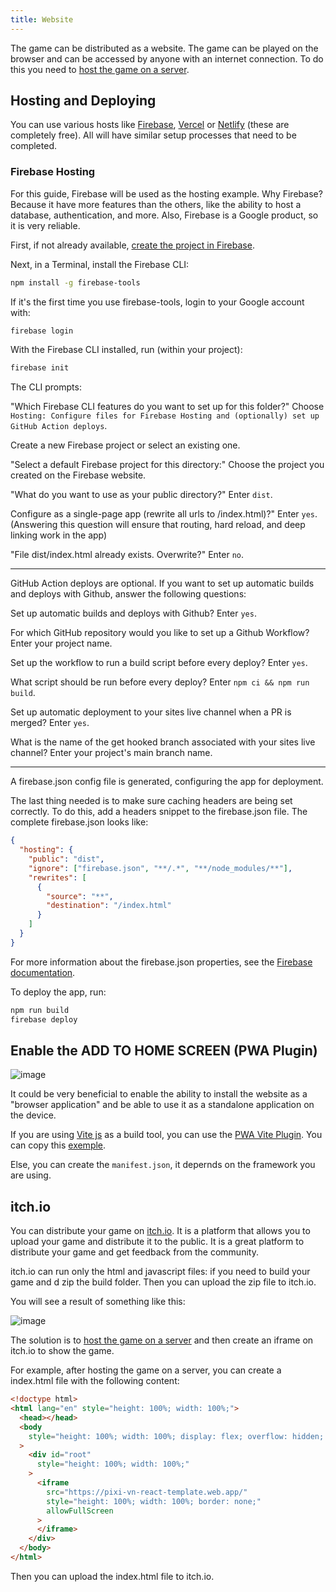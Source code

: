 ```yaml
---
title: Website
---
```


The game can be distributed as a website. The game can be played on the browser and can be accessed by anyone with an internet connection. To do this you need to [host the game on a server](#hosting-and-deploying).

## Hosting and Deploying

You can use various hosts like [Firebase](https://firebase.google.com/), [Vercel](https://vercel.com/) or [Netlify](https://www.netlify.com/) (these are completely free). All will have similar setup processes that need to be completed.

### Firebase Hosting

For this guide, Firebase will be used as the hosting example. Why Firebase? Because it have more features than the others, like the ability to host a database, authentication, and more. Also, Firebase is a Google product, so it is very reliable.

First, if not already available, [create the project in Firebase](https://console.firebase.google.com/).

Next, in a Terminal, install the Firebase CLI:

```bash
npm install -g firebase-tools
```

If it's the first time you use firebase-tools, login to your Google account with:

```bash
firebase login
```

With the Firebase CLI installed, run (within your project):

```bash
firebase init
```

The CLI prompts:

"Which Firebase CLI features do you want to set up for this folder?" Choose `Hosting: Configure files for Firebase Hosting and (optionally) set up GitHub Action deploys`.

Create a new Firebase project or select an existing one.

"Select a default Firebase project for this directory:" Choose the project you created on the Firebase website.

"What do you want to use as your public directory?" Enter `dist`.

Configure as a single-page app (rewrite all urls to /index.html)?" Enter `yes`. (Answering this question will ensure that routing, hard reload, and deep linking work in the app)

"File dist/index.html already exists. Overwrite?" Enter `no`.

---

GitHub Action deploys are optional. If you want to set up automatic builds and deploys with Github, answer the following questions:

Set up automatic builds and deploys with Github? Enter `yes`.

For which GitHub repository would you like to set up a Github Workflow? Enter your project name.

Set up the workflow to run a build script before every deploy? Enter `yes`.

What script should be run before every deploy? Enter `npm ci && npm run build`.

Set up automatic deployment to your sites live channel when a PR is merged? Enter `yes`.

What is the name of the get hooked branch associated with your sites live channel? Enter your project's main branch name.

---

A firebase.json config file is generated, configuring the app for deployment.

The last thing needed is to make sure caching headers are being set correctly. To do this, add a headers snippet to the firebase.json file. The complete firebase.json looks like:

```json title="firebase.json"
{
  "hosting": {
    "public": "dist",
    "ignore": ["firebase.json", "**/.*", "**/node_modules/**"],
    "rewrites": [
      {
        "source": "**",
        "destination": "/index.html"
      }
    ]
  }
}
```

For more information about the firebase.json properties, see the [Firebase documentation](https://firebase.google.com/docs/hosting/full-config#section-firebase-json).

To deploy the app, run:

```bash
npm run build
firebase deploy
```

## Enable the ADD TO HOME SCREEN (PWA Plugin)

![image](https://github.com/user-attachments/assets/7afa46f0-347f-4d61-846c-b71ba39f0105)

It could be very beneficial to enable the ability to install the website as a "browser application" and be able to use it as a standalone application on the device.

If you are using [Vite js](https://vitejs.dev/) as a build tool, you can use the [PWA Vite Plugin](https://vite-pwa-org.netlify.app/). You can copy this [exemple](https://vite-pwa-org.netlify.app/guide/pwa-minimal-requirements.html#web-app-manifest).

Else, you can create the `manifest.json`, it depernds on the framework you are using.

## itch.io

You can distribute your game on [itch.io](https://itch.io/). It is a platform that allows you to upload your game and distribute it to the public. It is a great platform to distribute your game and get feedback from the community.

itch.io can run only the html and javascript files: if you need to build your game and d zip the build folder. Then you can upload the zip file to itch.io.

You will see a result of something like this:

![image](https://github.com/user-attachments/assets/0482a6fa-8c21-4fa6-b4e1-04f05bc4315d)

The solution is to [host the game on a server](#hosting-and-deploying) and then create an iframe on itch.io to show the game.

For example, after hosting the game on a server, you can create a index.html file with the following content:

```html title="index.html"
<!doctype html>
<html lang="en" style="height: 100%; width: 100%;">
  <head></head>
  <body
    style="height: 100%; width: 100%; display: flex; overflow: hidden; margin: 0; background-color: #242424;"
  >
    <div id="root"
      style="height: 100%; width: 100%;"
    >
      <iframe
        src="https://pixi-vn-react-template.web.app/"
        style="height: 100%; width: 100%; border: none;"
        allowFullScreen
      >
      </iframe>
    </div>
  </body>
</html>
```

Then you can upload the index.html file to itch.io.
